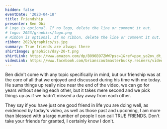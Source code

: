```yaml
---
hidden: false
eventDate: '2023-04-18'
title: Friendship
presenter: Ben Obi
# Logo is optional. If no logo, delete the line or comment it out.
# logo: 2023/graphics/logo.png
# Ribbon is optional. If no ribbon, delete the line or comment it out.
ribbon: 2023/graphics/ss.jpg
summary: True friends are always there
shirtImage: graphics/day-20-t.png
shirtLink: https://www.amazon.com/dp/B096B97ZWW?psc=1&ref=ppx_yo2ov_dt_b_product_details&customId=B07537PKB3
videoLink: https://www.facebook.com/brianscoutmasterbucky.reiners/videos/234668625809555
---
```


Ben didn't come with any topic specifically in mind, but our frienship was at the core of all that we enjoyed and discussed during his time with me today.  He sums things up really nice near the end of the video, we can go for years without seeing each other, but it takes mere second and we pick things up as if we hadn't missed a day away from each other.

They say if you have just one good friend in life you are doing well, as evidenced by today's video, as well as those past and upcoming, I am more than blessed with a large number of people I can call TRUE FRIENDS. Don't take your friends for granted, I certainly know I don't.
